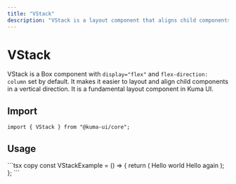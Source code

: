 ```yaml
---
title: "VStack"
description: "VStack is a layout component that aligns child components vertically."
---
```



# VStack

VStack is a Box component with `display="flex"` and `flex-direction: column` set by default. It makes it easier to layout and align child components in a vertical direction. It is a fundamental layout component in Kuma UI.

## Import

```tsx copy
import { VStack } from "@kuma-ui/core";
```

## Usage

<ExampleContainer>
  <VStackExample />
</ExampleContainer>
```tsx copy
const VStackExample = () => {
  return (
    <VStack justify="center" alignItems="center">
      <Box p={8} bg="blue" color="white">
        Hello world
      </Box>
      <Box p={8} bg="green" color="white">
        Hello again
      </Box>
    </VStack>
  );
};
```
